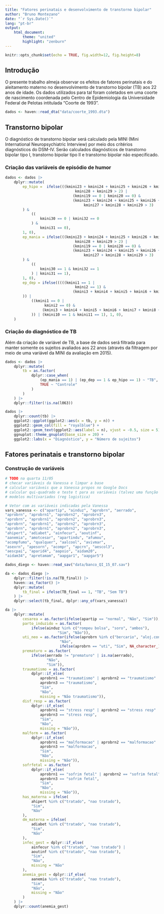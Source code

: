 ```yaml
---
title: "Fatores perinatais e desenvolvimento de transtorno bipolar"
author: "Bruno Montezano"
date: "`r Sys.Date()`"
lang: "pt-br"
output:
    html_document:
        theme: "united"
        highlight: "zenburn"
---
```


```r
knitr::opts_chunk$set(echo = TRUE, fig.width=12, fig.height=8)
```

## Introdução

O presente trabalho almeja observar os efeitos de fatores perinatais e do
aleitamento materno no desenvolvimento de transtorno bipolar (TB) aos 22 anos
de idade. Os dados utilizados para tal foram coletados em uma coorte de
nascimento coordenada pelo Centro de Epidemiologia da Universidade Federal
de Pelotas intitulada "Coorte de 1993".

```r
dados <- haven::read_dta("data/coorte_1993.dta")
```

## Transtorno bipolar

O diagnóstico de transtorno bipolar será calculado pela MINI
(Mini International Neuropsychiatric Interview) por meio dos critérios
diagnósticos do DSM-IV. Serão calculados diagnósticos de transtorno
bipolar tipo I, transtorno bipolar tipo II e transtorno bipolar não
especificado.

### Criação das variáveis de episódio de humor

```r
dados <- dados |>
    dplyr::mutate(
        ep_hipo =  ifelse(((kmini23 + kmini24 + kmini25 + kmini26 + kmini27 +
                                kmini28 + kmini29 > 2) |
                               (kmini19 == 0 | kmini20 == 0) &
                               (kmini23 + kmini24 + kmini25 + kmini26 +
                                    kmini27 + kmini28 + kmini29 > 3)
        ) &
            ((
                kmini30 == 0 | kmini32 == 0
            ) &
                kmini31 == 0),
        1, 0),
        ep_mania = ifelse(((kmini23 + kmini24 + kmini25 + kmini26 + kmini27 +
                                kmini28 + kmini29 > 2) |
                               (kmini19 == 0 | kmini20 == 0) &
                               (kmini23 + kmini24 + kmini25 + kmini26 +
                                    kmini27 + kmini28 + kmini29 > 3)
        ) &
            ((
                kmini30 == 1 & kmini32 == 1
            ) | kmini31 == 1),
        1, 0),
        ep_dep = ifelse(((((kmini1 == 1 |
                                kmini2 == 1) &
                               (kmini3 + kmini4 + kmini5 + kmini6 + kmini7 + kmini8 + kmini9) > 2
        )) |
            ((kmini1 == 0 |
                  kmini2 == 0) &
                 (kmini3 + kmini4 + kmini5 + kmini6 + kmini7 + kmini8 + kmini9 > 3)
            )) | (kmini10 == 1 & kmini11 == 1), 1, 0),
    )
```

### Criação do diagnóstico de TB

Além da criação de variável de TB, a base de dados será filtrada para manter
somente os sujeitos avaliados aos 22 anos (através da filtragem por meio de uma
variável da MINI da avaliação em 2015).

```r
dados <- dados |> 
    dplyr::mutate(
        tb = as.factor(
            dplyr::case_when(
                (ep_mania == 1) | (ep_dep == 1 & ep_hipo == 1) ~ "TB",
                TRUE ~ "Controle"
            )
        )
    ) |>
    dplyr::filter(!is.na(l063))
```

```r
dados |> 
    dplyr::count(tb) |> 
    ggplot2::ggplot(ggplot2::aes(x = tb, y = n)) +
    ggplot2::geom_col(fill = "royalblue") +
    ggplot2::geom_text(ggplot2::aes(label = n), vjust = -0.5, size = 5) +
    ggnuplot::theme_gnuplot(base_size = 20) +
    ggplot2::labs(x = "Diagnóstico", y = "Número de sujeitos")
```

## Fatores perinatais e transtorno bipolar

### Construção de variáveis

```r
# TODO na quarta 11/05
# checar variáveis da Vanessa e limpar a base
# calcular variáveis que a Vanessa propos no Google Docs
# calcular qui-quadrado e teste t para as variáveis (talvez uma função para rodar mann-whitney, avaliar necessidade)
# modelos multivariados (reg logistica)

# Vetor com as variáveis indicadas pela Vanessa
vars_vanessa <- c("apartip", "ainduz", "aprobrn", "aerrado",
"aprobrn", "aprobrn1", "aprobrn2", "aprobrn3",
"aprobrn", "aprobrn1", "aprobrn2", "aprobrn3",
"aprobrn", "aprobrn1", "aprobrn2", "aprobrn3",
"aprobrn", "aprobrn1", "aprobrn2", "aprobrn3",
"ahipert", "adiabet", "ainfecur", "aoutinf",
"aanemia", "amotcesar", "apartindu", "afumou",
"acompfumo", "qualquer", "aalcool", "avivmar",
"asexrn", "apesorn", "acompr", "apcrn", "aescol3",
"aescpai", "aparid4", "aapoio", "aidam20",
"aidam34", "apretamam", "aapgar1", "aapgar5")

dados_diego <- haven::read_sav("data/banco_QI_15_07.sav")

da <- dados_diego |> 
    dplyr::filter(!is.na(TB_final)) |> 
    haven::as_factor() |> 
    dplyr::mutate(
        tb_final = ifelse(TB_final == 1, "TB", "Sem TB")
    ) |> 
    dplyr::select(tb_final, dplyr::any_of(vars_vanessa))

da |> 
    dplyr::mutate(
        cesarea = as.factor(ifelse(apartip == "normal", "Não", "Sim")),
        parto_induzido = as.factor(
            ifelse(ainduz %in% c("rompeu bolsa", "soro", "ambos"),
                        "Sim", "Não")),
        uti_neo = as.factor(ifelse(aprobrn %in% c("bercario", "aloj.conjunto"),
                         "Não",
                         ifelse(aprobrn == "uti", "Sim", NA_character_))),
        prematuro = as.factor(
            ifelse(aerrado != "prematuro" | is.na(aerrado),
                   "Não",
                   "Sim")),
        traumatismo = as.factor(
            dplyr::if_else(
                aprobrn1 == "traumatismo" | aprobrn2 == "traumatismo" |
                aprobrn3 == "traumatismo",
                "Sim",
                "Não",
                missing = "Não traumatismo")),
        disf_resp = as.factor(
            dplyr::if_else(
                aprobrn1 == "stress resp" | aprobrn2 == "stress resp" |
                aprobrn3 == "stress resp",
                "Sim",
                "Não",
                missing = "Não")),
        malform = as.factor(
            dplyr::if_else(
                aprobrn1 == "malformacao" | aprobrn2 == "malformacao" |
                aprobrn3 == "malformacao",
                "Sim",
                "Não",
                missing = "Não")),
        sofrfetal = as.factor(
            dplyr::if_else(
                aprobrn1 == "sofrim fetal" | aprobrn2 == "sofrim fetal" |
                aprobrn3 == "sofrim fetal",
                "Sim",
                "Não",
                missing = "Não")),
        has_materna = ifelse(
            ahipert %in% c("tratado", "nao tratado"),
            "Sim",
            "Não"
        ),
        dm_materna = ifelse(
            adiabet %in% c("tratado", "nao tratado"),
            "Sim",
            "Não"
        ),
        infec_gest = dplyr::if_else(
            ainfecur %in% c("tratado", "nao tratado") |
            aoutinf %in% c("tratado", "nao tratado"),
            "Sim",
            "Não",
            missing = "Não"
        ),
        anemia_gest = dplyr::if_else(
            aanemia %in% c("tratado", "nao tratado"),
            "Sim",
            "Não",
            missing = "Não"
        )
    ) |> 
    dplyr::count(anemia_gest)
```






